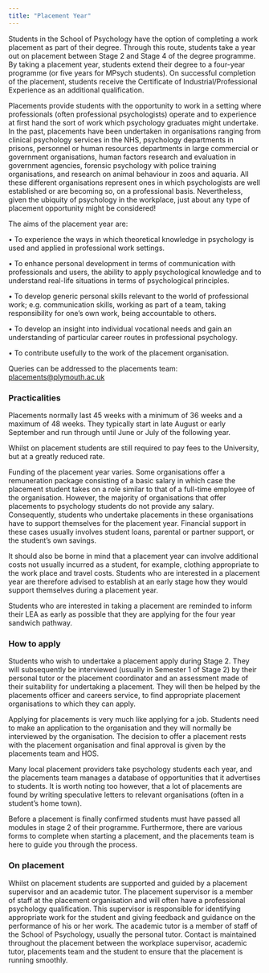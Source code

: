 ```yaml
---
title: "Placement Year"
---
```


Students in the School of Psychology have the option of completing a work placement as part of their degree. Through this route, students take a year out on placement between Stage 2 and Stage 4 of the degree programme. By taking a placement year, students extend their degree to a four-year programme (or five years for MPsych students). On successful completion of the placement, students receive the Certificate of Industrial/Professional Experience as an additional qualification.

Placements provide students with the opportunity to work in a setting where professionals (often professional psychologists) operate and to experience at first hand the sort of work which psychology graduates might undertake. In the past, placements have been undertaken in organisations ranging from clinical psychology services in the NHS, psychology departments in prisons, personnel or human resources departments in large commercial or government organisations, human factors research and evaluation in government agencies, forensic psychology with police training organisations, and research on animal behaviour in zoos and aquaria. All these different organisations represent ones in which psychologists are well established or are becoming so, on a professional basis. Nevertheless, given the ubiquity of psychology in the workplace, just about any type of placement opportunity might be considered!

The aims of the placement year are:

• To experience the ways in which theoretical knowledge in psychology is used and applied in professional work settings.

• To enhance personal development in terms of communication with professionals and users, the ability to apply psychological knowledge and to understand real-life situations in terms of psychological principles.

• To develop generic personal skills relevant to the world of professional work; e.g. communication skills, working as part of a team, taking responsibility for one's own work, being accountable to others.

• To develop an insight into individual vocational needs and gain an understanding of particular career routes in professional psychology.

• To contribute usefully to the work of the placement organisation.

Queries can be addressed to the placements team: [placements\@plymouth.ac.uk](mailto:placements@plymouth.ac.uk){.email}

### Practicalities

Placements normally last 45 weeks with a minimum of 36 weeks and a maximum of 48 weeks. They typically start in late August or early September and run through until June or July of the following year.

Whilst on placement students are still required to pay fees to the University, but at a greatly reduced rate.

Funding of the placement year varies. Some organisations offer a remuneration package consisting of a basic salary in which case the placement student takes on a role similar to that of a full-time employee of the organisation. However, the majority of organisations that offer placements to psychology students do not provide any salary. Consequently, students who undertake placements in these organisations have to support themselves for the placement year. Financial support in these cases usually involves student loans, parental or partner support, or the student's own savings.

It should also be borne in mind that a placement year can involve additional costs not usually incurred as a student, for example, clothing appropriate to the work place and travel costs. Students who are interested in a placement year are therefore advised to establish at an early stage how they would support themselves during a placement year.

Students who are interested in taking a placement are reminded to inform their LEA as early as possible that they are applying for the four year sandwich pathway.

### How to apply

Students who wish to undertake a placement apply during Stage 2. They will subsequently be interviewed (usually in Semester 1 of Stage 2) by their personal tutor or the placement coordinator and an assessment made of their suitability for undertaking a placement. They will then be helped by the placements officer and careers service, to find appropriate placement organisations to which they can apply.

Applying for placements is very much like applying for a job. Students need to make an application to the organisation and they will normally be interviewed by the organisation. The decision to offer a placement rests with the placement organisation and final approval is given by the placements team and HOS.

Many local placement providers take psychology students each year, and the placements team manages a database of opportunities that it advertises to students. It is worth noting too however, that a lot of placements are found by writing speculative letters to relevant organisations (often in a student's home town).

Before a placement is finally confirmed students must have passed all modules in stage 2 of their programme. Furthermore, there are various forms to complete when starting a placement, and the placements team is here to guide you through the process.

### On placement

Whilst on placement students are supported and guided by a placement supervisor and an academic tutor. The placement supervisor is a member of staff at the placement organisation and will often have a professional psychology qualification. This supervisor is responsible for identifying appropriate work for the student and giving feedback and guidance on the performance of his or her work. The academic tutor is a member of staff of the School of Psychology, usually the personal tutor. Contact is maintained throughout the placement between the workplace supervisor, academic tutor, placements team and the student to ensure that the placement is running smoothly.


